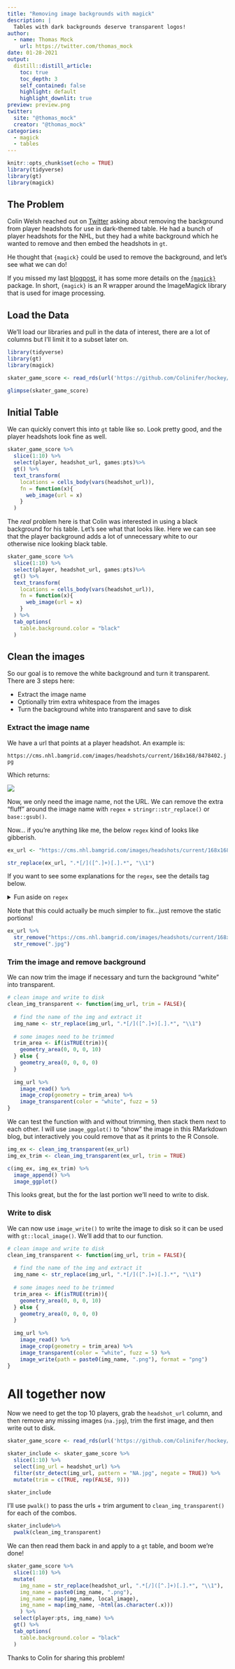 ```yaml
---
title: "Removing image backgrounds with magick"
description: |
  Tables with dark backgrounds deserve transparent logos!
author:
  - name: Thomas Mock
    url: https://twitter.com/thomas_mock
date: 01-28-2021
output:
  distill::distill_article:
    toc: true
    toc_depth: 3
    self_contained: false
    highlight: default
    highlight_downlit: true
preview: preview.png
twitter:
  site: "@thomas_mock"
  creator: "@thomas_mock"
categories:
  - magick
  - tables
---
```


```r
knitr::opts_chunk$set(echo = TRUE)
library(tidyverse)
library(gt)
library(magick)
```

## The Problem

Colin Welsh reached out on [Twitter](https://twitter.com/fakeColinW/status/1353860010758049793?s=20) asking about removing the background from player headshots for use in dark-themed table. He had a bunch of player headshots for the NHL, but they had a white background which he wanted to remove and then embed the headshots in `gt`.

He thought that `{magick}` could be used to remove the background, and let's see what we can do!

If you missed my last [blogpost](https://themockup.blog/posts/2021-01-18-reading-tables-from-images-with-magick/), it has some more details on the  [`{magick}`](https://docs.ropensci.org/magick/index.html) package. In short, `{magick}` is an R wrapper around the ImageMagick library that is used for image processing.

## Load the Data

We'll load our libraries and pull in the data of interest, there are a lot of columns but I'll limit it to a subset later on. 

```r
library(tidyverse)
library(gt)
library(magick)

skater_game_score <- read_rds(url('https://github.com/Colinifer/hockey/blob/master/gt_help_dataset.rds?raw=true'))

glimpse(skater_game_score)
```

## Initial Table

We can quickly convert this into `gt` table like so. Look pretty good, and the player headshots look fine as well.

```r
skater_game_score %>% 
  slice(1:10) %>%
  select(player, headshot_url, games:pts)%>% 
  gt() %>% 
  text_transform(
    locations = cells_body(vars(headshot_url)),
    fn = function(x){
      web_image(url = x)
    }
  )
```

The _real_ problem here is that Colin was interested in using a black background for his table. Let's see what that looks like. Here we can see that the player background adds a lot of unnecessary white to our otherwise nice looking black table.

```r
skater_game_score %>% 
  slice(1:10) %>%
  select(player, headshot_url, games:pts)%>% 
  gt() %>% 
  text_transform(
    locations = cells_body(vars(headshot_url)),
    fn = function(x){
      web_image(url = x)
    }
  ) %>% 
  tab_options(
    table.background.color = "black"
  )
```

## Clean the images

So our goal is to remove the white background and turn it transparent. There are 3 steps here:  

* Extract the image name  
* Optionally trim extra whitespace from the images  
* Turn the background white into transparent and save to disk  

### Extract the image name

We have a url that points at a player headshot. An example is:  

`https://cms.nhl.bamgrid.com/images/headshots/current/168x168/8478402.jpg`  

Which returns:  

![](https://cms.nhl.bamgrid.com/images/headshots/current/168x168/8478402.jpg)

Now, we only need the image name, not the URL. We can remove the extra "fluff" around the image name with `regex` + `stringr::str_replace()` or `base::gsub()`.

Now... if you're anything like me, the below `regex` kind of looks like gibberish.

```r
ex_url <- "https://cms.nhl.bamgrid.com/images/headshots/current/168x168/8478402.jpg"

str_replace(ex_url, ".*[/]([^.]+)[.].*", "\\1")
```

If you want to see some explanations for the `regex`, see the details tag below.


<details><summary>Fun aside on `regex`</summary>

This `regex` code: `.*[/]([^.]+)[.].*` gives us the following explanation at [regex101.com](https://regex101.com/)  

* `.*` matches any character (except for line terminators)  
  * `*` Quantifier — Matches between zero and unlimited times, as many times as possible, giving back as needed (greedy)
  * This basically finds everything up to the next portion  
* Match a single character present in the list below `[/]`
  * `/` matches the character `/` literally (case sensitive)
  * This finds a literal `/` and with the previous code (`.*`) all the stuff before it  
* 1st Capturing Group `([^.]+)`
  * Match a single character not present in the list below `[^.]+`
    * `+` Quantifier — Matches between one and unlimited times, as many times as possible, giving back as needed (greedy)
    * `.` matches the character `.` literally (case sensitive)
  * A capture group allows us to reference this portion later (with `\\1`)  
* Match a single character present in the list below `[.]`
  * `.` matches the character . literally (case sensitive)
  * Find the `.` and then anything after the `.`  
* `.*` matches any character (except for line terminators)
  * `*` Quantifier — Matches between zero and unlimited times, as many times as possible, giving back as needed (greedy)

We can see the capture group via `str_match()`, this will separate out the full match from the capture group.

```r
str_match(ex_url, ".*[/]([^.]+)[.].*")
```

</details>

Note that this could actually be much simpler to fix...just remove the static portions!

```r
ex_url %>% 
  str_remove("https://cms.nhl.bamgrid.com/images/headshots/current/168x168/") %>% 
  str_remove(".jpg")
```


### Trim the image and remove background

We can now trim the image if necessary and turn the background "white" into transparent. 

```r
# clean image and write to disk
clean_img_transparent <- function(img_url, trim = FALSE){
  
  # find the name of the img and extract it
  img_name <- str_replace(img_url, ".*[/]([^.]+)[.].*", "\\1")
  
  # some images need to be trimmed
  trim_area <- if(isTRUE(trim)){
    geometry_area(0, 0, 0, 10)
  } else {
    geometry_area(0, 0, 0, 0)
  }
  
  img_url %>% 
    image_read() %>% 
    image_crop(geometry = trim_area) %>% 
    image_transparent(color = "white", fuzz = 5)
}
```

We can test the function with and without trimming, then stack them next to each other. I will use `image_ggplot()` to "show" the image in this RMarkdown blog, but interactively you could remove that as it prints to the R Console.

```r
img_ex <- clean_img_transparent(ex_url)
img_ex_trim <- clean_img_transparent(ex_url, trim = TRUE) 

c(img_ex, img_ex_trim) %>% 
  image_append() %>% 
  image_ggplot()
```

This looks great, but the for the last portion we'll need to write to disk.

### Write to disk

We can now use `image_write()` to write the image to disk so it can be used with `gt::local_image()`. We'll add that to our function.


```r
# clean image and write to disk
clean_img_transparent <- function(img_url, trim = FALSE){
  
  # find the name of the img and extract it
  img_name <- str_replace(img_url, ".*[/]([^.]+)[.].*", "\\1")
  
  # some images need to be trimmed
  trim_area <- if(isTRUE(trim)){
    geometry_area(0, 0, 0, 10)
  } else {
    geometry_area(0, 0, 0, 0)
  }
  
  img_url %>% 
    image_read() %>% 
    image_crop(geometry = trim_area) %>% 
    image_transparent(color = "white", fuzz = 5) %>% 
    image_write(path = paste0(img_name, ".png"), format = "png")
}
```


# All together now

Now we need to get the top 10 players, grab the `headshot_url` column, and then remove any missing images (`na.jpg`), trim the first image, and then write out to disk.

```r
skater_game_score <- read_rds(url('https://github.com/Colinifer/hockey/blob/master/gt_help_dataset.rds?raw=true'))

skater_include <- skater_game_score %>% 
  slice(1:10) %>%
  select(img_url = headshot_url) %>% 
  filter(str_detect(img_url, pattern = "NA.jpg", negate = TRUE)) %>% 
  mutate(trim = c(TRUE, rep(FALSE, 9)))

skater_include
```

I'll use `pwalk()` to pass the urls + trim argument to `clean_img_transparent()` for each of the combos.

```r
skater_include%>% 
  pwalk(clean_img_transparent)
```

We can then read them back in and apply to a `gt` table, and boom we're done!

```r
skater_game_score %>% 
  slice(1:10) %>%
  mutate(
    img_name = str_replace(headshot_url, ".*[/]([^.]+)[.].*", "\\1"),
    img_name = paste0(img_name, ".png"),
    img_name = map(img_name, local_image),
    img_name = map(img_name, ~html(as.character(.x)))
    ) %>% 
  select(player:pts, img_name) %>% 
  gt() %>% 
  tab_options(
    table.background.color = "black"
  ) 
```

Thanks to Colin for sharing this problem!